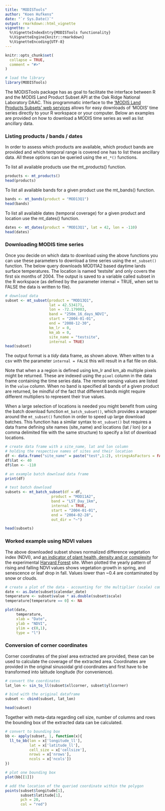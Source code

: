 ```yaml
---
title: "MODISTools"
author: "Koen Hufkens"
date: "`r Sys.Date()`"
output: rmarkdown::html_vignette
vignette: >
  %\VignetteIndexEntry{MODISTools functionality}
  %\VignetteEngine{knitr::rmarkdown}
  %\VignetteEncoding{UTF-8}
---
```


```r
knitr::opts_chunk$set(
  collapse = TRUE,
  comment = "#>"
)

# load the library
library(MODISTools)

```

The MODISTools package has as goal to facilitate the interface between R and the MODIS Land Product Subset API at the Oak Ridge National Laboratory DAAC. This programmatic interface to the ['MODIS Land Products Subsets' web services](https://modis.ornl.gov/data/modis_webservice.html) allows for easy downloads of 'MODIS' time series directly to your R workspace or your computer. Below an examples are provided on how to download a MODIS time series as well as list ancillary data.

### Listing products / bands / dates

In order to assess which products are available, which product bands are provided and which temporal range is covered one has to list these ancillary data. All these options can be queried using the `mt_*()` functions.

To list all available products use the mt_products() function.

```r
products <- mt_products()
head(products)
```

To list all available bands for a given product use the mt_bands() function.

```r
bands <- mt_bands(product = "MOD13Q1")
head(bands)
```

To list all available dates (temporal coverage) for a given product and location use the mt_dates() function.

```r
dates <- mt_dates(product = "MOD13Q1", lat = 42, lon = -110)
head(dates)
```

### Downloading MODIS time series

Once you decide on which data to download using the above functions you can use these parameters to download a time series using the `mt_subset()` function. The below query downloads MOD11A2 based daytime lands surface temperatures. The location is named 'testsite' and only covers the first six months of 2004. The output is saved to a variable called subset in the R workspace (as defined by the parameter internal = TRUE, when set to FALSE the data is written to file).

```r
# download data
subset <- mt_subset(product = "MOD13Q1",
                    lat = 42.534171,
                    lon = -72.179003,
                    band = "250m_16_days_NDVI",
                    start = "2004-01-01",
                    end = "2008-12-30",
                    km_lr = 0,
                    km_ab = 0,
                    site_name = "testsite",
                    internal = TRUE)
head(subset)

```

The output format is a *tidy* data frame, as shown above. When witten to a csv with the parameter `internal = FALSE` this will result in a flat file on disk.

Note that when a a region is defined using km_lr and km_ab multiple pixels might be returned. These are indexed using the `pixel` column in the data frame containing the time series data. The remote sensing values are listed in the `value` column. When no band is specified all bands of a given product are returned, be mindful of the fact that different bands might require different multipliers to represent their true values. 

When a large selection of locations is needed you might benefit from using the batch download function `mt_batch_subset()`, which provides a wrapper around the `mt_subset()` function in order to speed up large download batches. This function has a similar syntax to `mt_subset()` but requires a data frame defining site names (site_name) and locations (lat / lon) (or a comma delimited file with the same structure) to specify a list of download locations.

```r
# create data frame with a site_name, lat and lon column
# holding the respective names of sites and their location
df <- data.frame("site_name" = paste("test",1:2), stringsAsFactors = FALSE)
df$lat <- 40
df$lon <- -110

# an example batch download data frame
print(df)

# test batch download
subsets <- mt_batch_subset(df = df,
                     product = "MOD11A2",
                     band = "LST_Day_1km",
                     internal = TRUE,
                     start = "2004-01-01",
                     end = "2004-02-28",
                     out_dir = "~")

head(subsets)
```


### Worked example using NDVI values

The above downloaded subset shows normalized difference vegetation index (NDVI), and [an indicator of plant health, density and or complexity](https://earthobservatory.nasa.gov/Features/MeasuringVegetation/measuring_vegetation_2.php) for the experimental [Harvard Forest](https://harvardforest.fas.harvard.edu/) site. When plotted the yearly pattern of rising and falling NDVI values shows vegetation growth in spring, and senescence or leaf drop in fall. Values lower than ~0.4 are contaminated by snow or clouds.

```r
# create a plot of the data - accounting for the multiplier (scale) component
date <- as.Date(subset$calendar_date)
temperature <- subset$value * as.double(subset$scale)
temperature[temperature == 0] <- NA

plot(date,
     temperature,
     xlab = "Date",
     ylab = "NDVI",
     ylim = c(0,1),
     type = "l")
```

### Conversion of corner coordinates

Corner coordinates of the pixel area extracted are provided, these can be used to calculate the coverage of the extracted area. Coordinates are provided in the original sinusoidal grid coordinates and first have to be transformed into latitude longitude (for convenience).

``` r
# convert the coordinates
lat_lon <- sin_to_ll(subset$xllcorner, subset$yllcorner)

# bind with the original dataframe
subset <- cbind(subset, lat_lon)

head(subset)
```

Together with meta-data regarding cell size, number of columns and rows the bounding box of the extracted data can be calculated.

``` r
# convert to bounding box
bb <- apply(subset, 1, function(x){
  ll_to_bb(lon = x['longitude_ll'],
           lat = x['latitude_ll'],
           cell_size = x['cellsize'],
           nrows = x['nrows'],
           ncols = x['ncols'])
})

# plot one bounding box
plot(bb[[1]])

# add the location of the queried coordinate within the polygon
points(subset$longitude[1],
       subset$latitude[1],
       pch = 20,
       col = "red")

```
 
